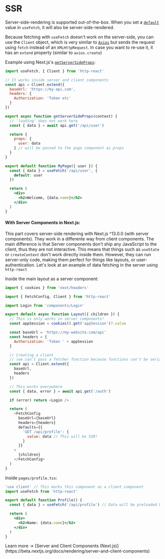 
# SSR

Server-side-rendering is supported out-of-the-box. When you set a [`default`](/docs/api#default) value in `useFetch`, it will also be server-side-rendered.

Because fetching with `useFetch` doesn't work on the server-side, you can use the `Client` object, which is very similar to [`Axios`](https://axios-http.com/docs/intro) but sends the request using `fetch` instead of an `XMLHttpRequest`. In case you want to re-use it, it has an `extend` property (similar to `axios.create`)

Example using Next.js's [`getServerSideProps`](https://nextjs.org/docs/basic-features/data-fetching/get-server-side-props):

```jsx filename="pages/my-page.tsx"
import useFetch, { Client } from 'http-react'

// It works inside server and client components
const api = Client.extend({
  baseUrl: 'https://my-api.com',
  headers: {
    Authorization: 'Token etc'
  }
})

export async function getServerSideProps(context) {
  // 'loading' does not work here
  const { data } = await api.get('/api/user')

  return {
    props: {
      user: data
    } // will be passed to the page component as props
  }
}

export default function MyPage({ user }) {
  const { data } = useFetch('/api/user', {
    default: user
  })

  return (
    <div>
      <h2>Welcome, {data.name}</h2>
    </div>
  )
}
```

#### With Server Components in Next.js:

This part covers server-side rendering with Next.js ^13.0.0 (with server components). They work in a differente way from client components. The main difference is that Server components don't ship any JavaScript to the client, thus they are not interactive. This means that things such as `useState` or `createContext` don't work directly inside them. However, they can run server-only code, making them perfect for things like layouts, or user-authentication. Let's look at an example of data fetching in the server using `http-react`

Inside the main layout as a server component:

```js filename="app/layout.tsx"
import { cookies } from 'next/headers'

import { FetchConfig, Client } from 'http-react'

import Login from 'components/Login'

export default async function Layout({ children }) {
  // This is only works in server components!
  const appSession = cookies().get('appSession')?.value

  const baseUrl = 'https://my-website.com/api'
  const headers = {
    Authorization: 'Token ' + appSession
  }

  // Creating a client
  // (we can't pass a fetcher function because functions can't be serialized!)
  const api = Client.extend({
    baseUrl,
    headers
  })

  // This works everywhere
  const { data, error } = await api.get('/auth')

  if (error) return <Login />

  return (
    <FetchConfig
      baseUrl={baseUrl}
      headers={headers}
      defaults={{
        'GET /api/profile': {
          value: data // This will be SSR!
        }
      }}
    >
      {children}
    </FetchConfig>
  )
}
```

Inside `pages/profile.tsx`:

```jsx filename="app/profile.tsx"
'use client' // This marks this component as a client component
import useFetch from 'http-react'

export default function Profile() {
  const { data } = useFetch('/api/profile') // Data will be preloaded here!

  return (
    <div>
      <h2>Name: {data.name}</h2>
    </div>
  )
}
```

<Callout type='info'>
  Learn more -> [Server and Client Components
  (Next.js)](https://beta.nextjs.org/docs/rendering/server-and-client-components)
</Callout>
